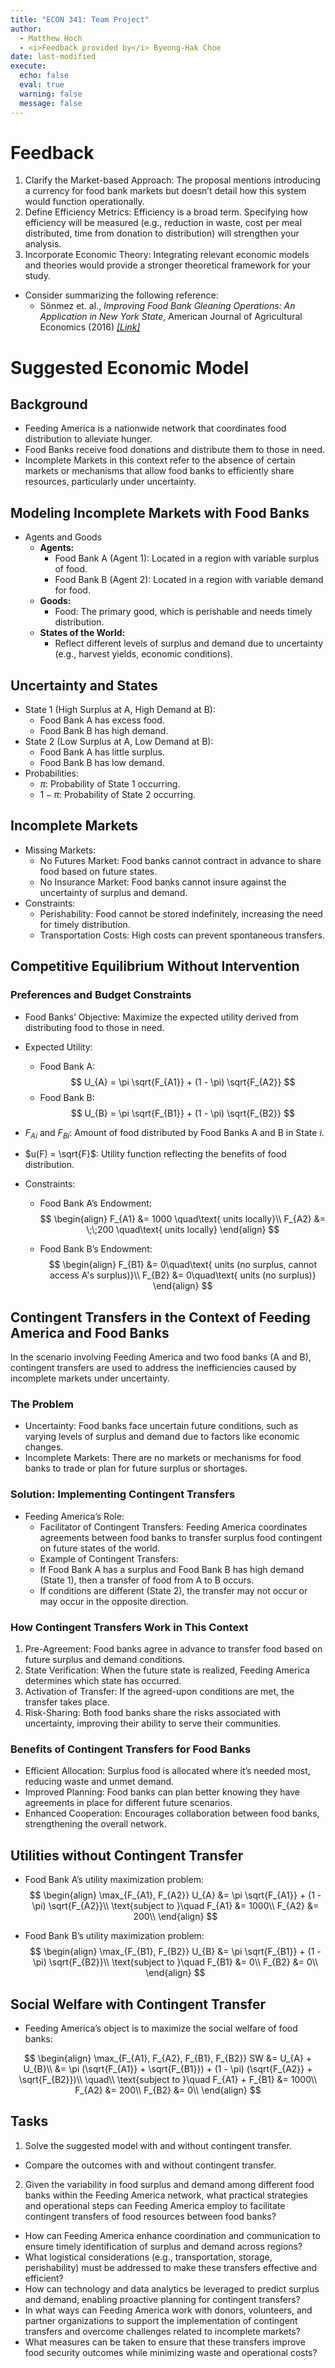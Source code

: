 ```yaml
---
title: "ECON 341: Team Project"
author: 
  - Matthew Hoch
  - <i>Feedback provided by</i> Byeong-Hak Choe
date: last-modified
execute: 
  echo: false
  eval: true
  warning: false
  message: false
---
```




# Feedback

1. Clarify the Market-based Approach: The proposal mentions introducing a currency for food bank markets but doesn’t detail how this system would function operationally.
2. Define Efficiency Metrics: Efficiency is a broad term. Specifying how efficiency will be measured (e.g., reduction in waste, cost per meal distributed, time from donation to distribution) will strengthen your analysis.
3. Incorporate Economic Theory: Integrating relevant economic models and theories would provide a stronger theoretical framework for your study.

- Consider summarizing the following reference:
  <!-- - Canice Prendergast, *The Allocation of Food to Food Banks*, Journal of Political Economy (2022) [*[Link]*](https://bcecon.github.io/econ-rw/7-app-prendergast-jpe-2022-food-banks.pdf) -->
  - Sönmez et. al., *Improving Food Bank Gleaning Operations: An Application in New York State*, American Journal of Agricultural Economics (2016) [*[Link]*](https://bcecon.github.io/econ-rw/7-app-snmezEtAl-ajae-2016-food-bank.pdf)
  
  
# Suggested Economic Model

## Background

-	Feeding America is a nationwide network that coordinates food distribution to alleviate hunger.
-	Food Banks receive food donations and distribute them to those in need.
-	Incomplete Markets in this context refer to the absence of certain markets or mechanisms that allow food banks to efficiently share resources, particularly under uncertainty.

## Modeling Incomplete Markets with Food Banks

- Agents and Goods  
  - **Agents:**  
    - Food Bank A (Agent 1): Located in a region with variable surplus of food.  
    - Food Bank B (Agent 2): Located in a region with variable demand for food.  

  - **Goods:**  
    - Food: The primary good, which is perishable and needs timely distribution.  

  - **States of the World:**  
    - Reflect different levels of surplus and demand due to uncertainty (e.g., harvest yields, economic conditions).

## Uncertainty and States
-	State 1 (High Surplus at A, High Demand at B):
	-	Food Bank A has excess food.
	-	Food Bank B has high demand.
-	State 2 (Low Surplus at A, Low Demand at B):
	-	Food Bank A has little surplus.
	-	Food Bank B has low demand.
-	Probabilities:
	-	$\pi$: Probability of State 1 occurring.
	-	$1-\pi$: Probability of State 2 occurring.

## Incomplete Markets
-	Missing Markets:
	-	No Futures Market: Food banks cannot contract in advance to share food based on future states.
	-	No Insurance Market: Food banks cannot insure against the uncertainty of surplus and demand.
-	Constraints:
	-	Perishability: Food cannot be stored indefinitely, increasing the need for timely distribution.
	-	Transportation Costs: High costs can prevent spontaneous transfers.

## Competitive Equilibrium Without Intervention

### Preferences and Budget Constraints
-	Food Banks’ Objective: Maximize the expected utility derived from distributing food to those in need.
-	Expected Utility:
	-	Food Bank A:
$$
U_{A} = \pi \sqrt{F_{A1}} +  (1 - \pi) \sqrt{F_{A2}}
$$
	-	Food Bank B:
$$
U_{B} = \pi \sqrt{F_{B1}} +  (1 - \pi) \sqrt{F_{B2}}
$$

-	$F_{Ai}$ and $F_{Bi}$: Amount of food distributed by Food Banks A and B in State $i$.
-	$u(F) = \sqrt{F}$: Utility function reflecting the benefits of food distribution.

-	Constraints:
	-	Food Bank A’s Endowment:
$$
\begin{align}
F_{A1} &= 1000 \quad\text{ units locally}\\
F_{A2} &= \;\;200 \quad\text{ units locally}
\end{align}
$$

	-	Food Bank B’s Endowment:
$$
\begin{align}
F_{B1} &= 0\quad\text{ units (no surplus, cannot access A's surplus)}\\
F_{B2} &= 0\quad\text{ units (no surplus)}
\end{align}
$$



## Contingent Transfers in the Context of Feeding America and Food Banks

In the scenario involving Feeding America and two food banks (A and B), contingent transfers are used to address the inefficiencies caused by incomplete markets under uncertainty.

### The Problem
-	Uncertainty: Food banks face uncertain future conditions, such as varying levels of surplus and demand due to factors like economic changes.
-	Incomplete Markets: There are no markets or mechanisms for food banks to trade or plan for future surplus or shortages.

### Solution: Implementing Contingent Transfers

- Feeding America’s Role:
	-	Facilitator of Contingent Transfers: Feeding America coordinates agreements between food banks to transfer surplus food contingent on future states of the world.
	-	Example of Contingent Transfers:
	-	If Food Bank A has a surplus and Food Bank B has high demand (State 1), then a transfer of food from A to B occurs.
	-	If conditions are different (State 2), the transfer may not occur or may occur in the opposite direction.

### How Contingent Transfers Work in This Context

1.	Pre-Agreement: Food banks agree in advance to transfer food based on future surplus and demand conditions.
2.	State Verification: When the future state is realized, Feeding America determines which state has occurred.
3.	Activation of Transfer: If the agreed-upon conditions are met, the transfer takes place.
4.	Risk-Sharing: Both food banks share the risks associated with uncertainty, improving their ability to serve their communities.

### Benefits of Contingent Transfers for Food Banks

-	Efficient Allocation: Surplus food is allocated where it’s needed most, reducing waste and unmet demand.
-	Improved Planning: Food banks can plan better knowing they have agreements in place for different future scenarios.
-	Enhanced Cooperation: Encourages collaboration between food banks, strengthening the overall network.

## Utilities without Contingent Transfer

- Food Bank A's utility maximization problem:
$$
\begin{align}
\max_{F_{A1}, F_{A2}} U_{A} &= \pi \sqrt{F_{A1}} +  (1 - \pi) \sqrt{F_{A2}}\\
\text{subject to }\quad F_{A1} &= 1000\\
 F_{A2} &= 200\\
\end{align}
$$


- Food Bank B's utility maximization problem:
$$
\begin{align}
\max_{F_{B1}, F_{B2}} U_{B} &= \pi \sqrt{F_{B1}} +  (1 - \pi) \sqrt{F_{B2}}\\
\text{subject to }\quad F_{B1} &= 0\\
 F_{B2} &= 0\\
\end{align}
$$


## Social Welfare with Contingent Transfer

- Feeding America's object is to maximize the social welfare of food banks:

$$
\begin{align}
\max_{F_{A1}, F_{A2}, F_{B1}, F_{B2}} SW &= U_{A} + U_{B}\\
&= \pi (\sqrt{F_{A1}} + \sqrt{F_{B1}}) +  (1 - \pi) (\sqrt{F_{A2}} + \sqrt{F_{B2}})\\
\quad\\
 \text{subject to }\quad F_{A1} + F_{B1} &= 1000\\
 F_{A2} &= 200\\
 F_{B2} &= 0\\
\end{align}
$$


## Tasks

1. Solve the suggested model with and without contingent transfer.
  -	Compare the outcomes with and without contingent transfer.
  
2. Given the variability in food surplus and demand among different food banks within the Feeding America network, what practical strategies and operational steps can Feeding America employ to facilitate contingent transfers of food resources between food banks?
  -	How can Feeding America enhance coordination and communication to ensure timely identification of surplus and demand across regions?
  -	What logistical considerations (e.g., transportation, storage, perishability) must be addressed to make these transfers effective and efficient?
  -	How can technology and data analytics be leveraged to predict surplus and demand, enabling proactive planning for contingent transfers?
  -	In what ways can Feeding America work with donors, volunteers, and partner organizations to support the implementation of contingent transfers and overcome challenges related to incomplete markets?
  -	What measures can be taken to ensure that these transfers improve food security outcomes while minimizing waste and operational costs?

